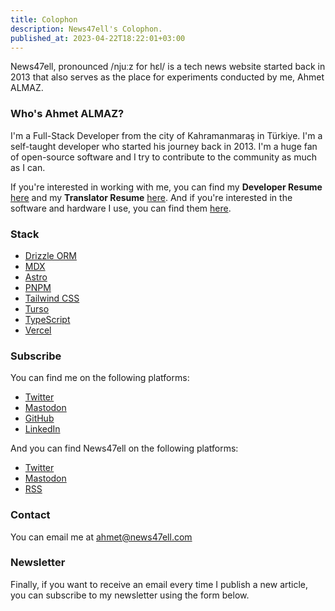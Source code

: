 ```yaml
---
title: Colophon
description: News47ell's Colophon.
published_at: 2023-04-22T18:22:01+03:00
---
```


News47ell, pronounced /njuːz for hɛl/ is a tech news website started back in 2013 that also serves as the place for experiments conducted by me, Ahmet ALMAZ.

### Who's Ahmet ALMAZ?

I'm a Full-Stack Developer from the city of Kahramanmaraş in Türkiye. I'm a self-taught developer who started his journey back in 2013. I'm a huge fan of open-source software and I try to contribute to the community as much as I can.

If you're interested in working with me, you can find my **Developer Resume** [here](/resume/developer) and my **Translator Resume** [here](/resume/translator).
And if you're interested in the software and hardware I use, you can find them [here](/uses).

### Stack

- [Drizzle ORM](https://orm.drizzle.team/)
- [MDX](https://mdxjs.com/)
- [Astro](https://astro.build/)
- [PNPM](https://pnpm.io/)
- [Tailwind CSS](https://tailwindcss.com/)
- [Turso](https://turso.tech/)
- [TypeScript](https://www.typescriptlang.org/)
- [Vercel](https://vercel.com/)

### Subscribe

You can find me on the following platforms:

- [Twitter](https://twitter.com/music47ell)
- [Mastodon](https://mastodon.social/@music47ell)
- [GitHub](https://github.com/music47ell)
- [LinkedIn](https://www.linkedin.com/in/music47ell/)

And you can find News47ell on the following platforms:

- [Twitter](https://twitter.com/news47ell)
- [Mastodon](https://mastodon.social/@news47ell)
- [RSS](https://www.news47ell.com/blog/feed.xml)

### Contact

You can email me at [ahmet@news47ell.com](mailto:ahmet@news47ell.com)

### Newsletter

Finally, if you want to receive an email every time I publish a new article, you can subscribe to my newsletter using the form below.
